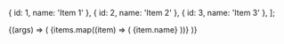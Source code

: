 
<Meta title="Components/List" />

  { id: 1, name: 'Item 1' },
  { id: 2, name: 'Item 2' },
  { id: 3, name: 'Item 3' },
];

<Canvas>
  <Story name="Default">
    {(args) => (
      <List {...args}>
        {items.map((item) => (
          <ListItem key={item.id}>{item.name}</ListItem>
        ))}
      </List>
    )}
  </Story>
</Canvas>
